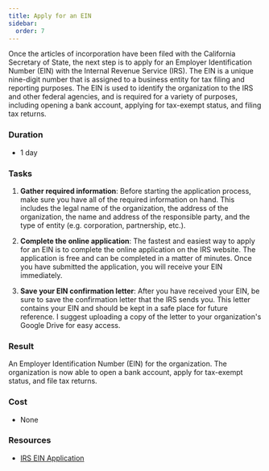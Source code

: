 ```yaml
---
title: Apply for an EIN
sidebar:
  order: 7
---
```


Once the articles of incorporation have been filed with the California Secretary of State, the next step is to apply for an Employer Identification Number (EIN) 
with the Internal Revenue Service (IRS). The EIN is a unique nine-digit number that is assigned to a business entity for tax filing and reporting purposes. The EIN 
is used to identify the organization to the IRS and other federal agencies, and is required for a variety of purposes, including opening a bank account, applying for 
tax-exempt status, and filing tax returns.

### Duration

- 1 day

### Tasks

<Steps>

1. **Gather required information**: Before starting the application process, make sure you have all of the required information on hand. This includes the legal name of the organization, the address of the organization, the name and address of the responsible party, and the type of entity (e.g. corporation, partnership, etc.).

1. **Complete the online application**: The fastest and easiest way to apply for an EIN is to complete the online application on the IRS website. The application is free and can be completed in a matter of minutes. Once you have submitted the application, you will receive your EIN immediately.

1. **Save your EIN confirmation letter**: After you have received your EIN, be sure to save the confirmation letter that the IRS sends you. This letter contains your EIN and should be kept in a safe place for future reference. I suggest uploading a copy of the letter to your organization's Google Drive for easy access.

</Steps>

### Result

An Employer Identification Number (EIN) for the organization. The organization is now able to open a bank account, apply for tax-exempt status, and file tax returns.

### Cost

- None

### Resources

- [IRS EIN Application](https://www.irs.gov/businesses/small-businesses-self-employed/apply-for-an-employer-identification-number-ein-online)
